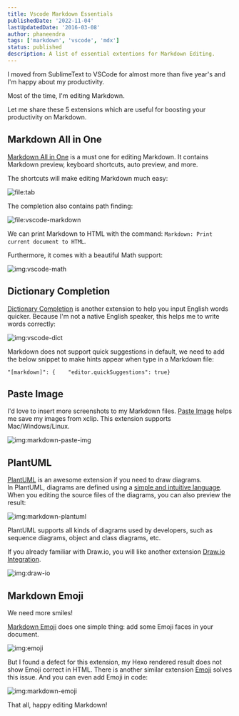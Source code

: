 ```yaml
---
title: Vscode Markdown Essentials
publishedDate: '2022-11-04'
lastUpdatedDate: '2016-03-08'
author: phaneendra
tags: ['markdown', 'vscode', 'mdx']
status: published
description: A list of essential extentions for Markdown Editing.
---
```


I moved from SublimeText to VSCode for almost more than five year's and I'm happy about my productivity.

Most of the time, I'm editing Markdown.

Let me share these 5 extensions which are useful for boosting your productivity on Markdown.

## Markdown All in One

[Markdown All in One](https://github.com/yzhang-gh/vscode-markdown) is a must one for editing Markdown. It contains Markdown preview,
keyboard shortcuts, auto preview, and more.

The shortcuts will make editing Markdown much easy:

![file:tab](/static/images/vscode-markdown-essentials/tab-backspace.gif)

The completion also contains path finding:

![file:vscode-markdown](/static/images/vscode-markdown-essentials/vscode-markdown-all-in-one.gif)

We can print Markdown to HTML with the command: `Markdown: Print current document to HTML`.

Furthermore, it comes with a beautiful Math support:

![img:vscode-math](/static/images/vscode-markdown-essentials/markdown-math.png)

## Dictionary Completion

[Dictionary Completion](https://marketplace.visualstudio.com/items?itemName=yzhang.dictionary-completion) is another extension to help you input English words quicker. Because I'm not a native English speaker, this helps me to write words correctly:

![img:vscode-dict](/static/images/vscode-markdown-essentials/vscode-markdown-dict.gif)

Markdown does not support quick suggestions in default, we need to add the below snippet to make hints appear when type in a Markdown file:

```
"[markdown]": {    "editor.quickSuggestions": true}
```

## Paste Image

I'd love to insert more screenshots to my Markdown files. [Paste Image](https://marketplace.visualstudio.com/items?itemName=mushan.vscode-paste-image) helps me save my images from xclip. This extension supports Mac/Windows/Linux.

![img:markdown-paste-img](/static/images/vscode-markdown-essentials/vscode-paste-image.gif)

## PlantUML

[PlantUML](https://marketplace.visualstudio.com/items?itemName=jebbs.plantuml) is an awesome extension if you need to draw diagrams.  
In PlantUML, diagrams are defined using a [simple and intuitive language](https://plantuml.com/). When you editing the source files of the diagrams, you can also preview the result:

![img:markdown-plantuml](/static/images/vscode-markdown-essentials/plantuml-demo.gif)

PlantUML supports all kinds of diagrams used by developers, such as sequence diagrams, object and class diagrams, etc.

If you already familiar with Draw.io, you will like another extension [Draw.io Integration](https://marketplace.visualstudio.com/items?itemName=hediet.vscode-drawio).

![img:draw-io](/static/images/vscode-markdown-essentials/drawio-liveshare-demo.gif)

## Markdown Emoji

We need more smiles!

[Markdown Emoji](https://marketplace.visualstudio.com/items?itemName=bierner.markdown-emoji) does one simple thing: add some Emoji faces in your document.

![img:emoji](/static/images/vscode-markdown-essentials/markdown-emoji.png)

But I found a defect for this extension, my Hexo rendered result does not show Emoji correct in HTML. There is another similar extension [Emoji](https://marketplace.visualstudio.com/items?itemName=Perkovec.emoji) solves this issue. And you can even add Emoji in code:

![img:markdown-emoji](/static/images/vscode-markdown-essentials/markdown-emoji-2.gif)

That all, happy editing Markdown!
